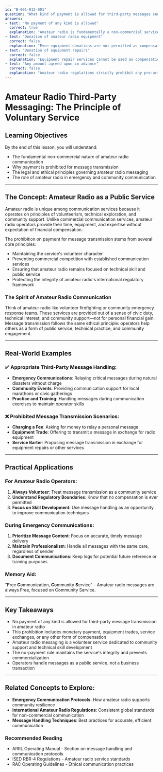 ```yaml
---
id: "B-001-012-001"
question: "What kind of payment is allowed for third-party messages sent by an amateur radio station?"
answers:
- text: "No payment of any kind is allowed"
  correct: true
  explanation: "Amateur radio is fundamentally a non-commercial service dedicated to public communication, emergency preparedness, and technical experimentation. The regulations prohibit any direct financial compensation for message transmission to maintain the service's volunteer, community-oriented nature. This restriction ensures that amateur radio remains a public service motivated by technical interest and community support, not financial gain."
- text: "Donation of amateur radio equipment"
  correct: false
  explanation: "Even equipment donations are not permitted as compensation for third-party message transmission. The regulations are clear that no form of payment—whether monetary, in-kind, or equipment-based—can be exchanged for message handling. This prevents any commercialization of amateur radio communication services."
- text: "Donation of equipment repairs"
  correct: false
  explanation: "Equipment repair services cannot be used as compensation for message transmission. This would still constitute a form of payment, which is explicitly prohibited in amateur radio regulations. The goal is to maintain amateur radio as a purely volunteer-based communication service without any commercial transactions."
- text: "Any amount agreed upon in advance"
  correct: false
  explanation: "Amateur radio regulations strictly prohibit any pre-arranged financial or material compensation for message transmission. This includes any amount of money or value agreed upon beforehand. The service is intended to be a free, community-oriented communication method, not a paid messaging service."
---
```


# Amateur Radio Third-Party Messaging: The Principle of Voluntary Service

## Learning Objectives
By the end of this lesson, you will understand:
- The fundamental non-commercial nature of amateur radio communication
- Why payment is prohibited for message transmission
- The legal and ethical principles governing amateur radio messaging
- The role of amateur radio in emergency and community communication

---

## The Concept: Amateur Radio as a Public Service

Amateur radio is unique among communication services because it operates on principles of volunteerism, technical exploration, and community support. Unlike commercial communication services, amateur radio operators provide their time, equipment, and expertise without expectation of financial compensation.

The prohibition on payment for message transmission stems from several core principles:
- Maintaining the service's volunteer character
- Preventing commercial competition with established communication services
- Ensuring that amateur radio remains focused on technical skill and public service
- Protecting the integrity of amateur radio's international regulatory framework

### The Spirit of Amateur Radio Communication

Think of amateur radio like volunteer firefighting or community emergency response teams. These services are provided out of a sense of civic duty, technical interest, and community support—not for personal financial gain. Message transmission follows the same ethical principle: operators help others as a form of public service, technical practice, and community engagement.

---

## Real-World Examples

### ✅ Appropriate Third-Party Message Handling:
- **Emergency Communications**: Relaying critical messages during natural disasters without charge
- **Community Events**: Providing communication support for local marathons or civic gatherings
- **Practice and Training**: Handling messages during communication exercises to maintain operator skills

### ❌ Prohibited Message Transmission Scenarios:
- **Charging a Fee**: Asking for money to relay a personal message
- **Equipment Trade**: Offering to transmit a message in exchange for radio equipment
- **Service Barter**: Proposing message transmission in exchange for equipment repairs or other services

---

## Practical Applications

### For Amateur Radio Operators:
1. **Always Volunteer**: Treat message transmission as a community service
2. **Understand Regulatory Boundaries**: Know that no compensation is ever permitted
3. **Focus on Skill Development**: Use message handling as an opportunity to improve communication techniques

### During Emergency Communications:
1. **Prioritize Message Content**: Focus on accurate, timely message delivery
2. **Maintain Professionalism**: Handle all messages with the same care, regardless of sender
3. **Document Communications**: Keep logs for potential future reference or training purposes

### Memory Aid:
"**F**ree **C**ommunication, **C**ommunity **S**ervice" - Amateur radio messages are always Free, focused on Community Service.

---

## Key Takeaways

- No payment of any kind is allowed for third-party message transmission in amateur radio
- This prohibition includes monetary payment, equipment trades, service exchanges, or any other form of compensation
- Amateur radio messaging is a volunteer service dedicated to community support and technical skill development
- The no-payment rule maintains the service's integrity and prevents commercialization
- Operators handle messages as a public service, not a business transaction

---

## Related Concepts to Explore:
- **Emergency Communication Protocols**: How amateur radio supports community resilience
- **International Amateur Radio Regulations**: Consistent global standards for non-commercial communication
- **Message Handling Techniques**: Best practices for accurate, efficient communication

### Recommended Reading
- ARRL Operating Manual - Section on message handling and communication protocols
- ISED RBR-4 Regulations - Amateur radio service standards
- RAC Operating Guidelines - Ethical communication practices